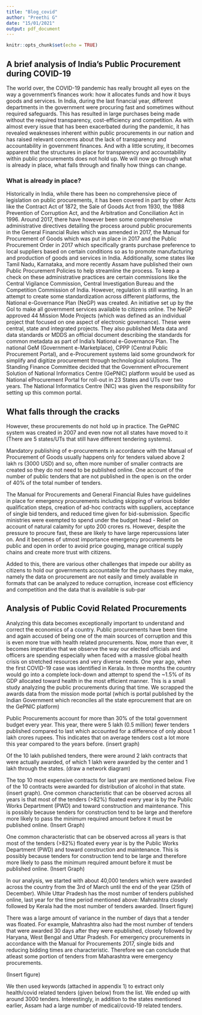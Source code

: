 ```yaml
---
title: "Blog_covid"
author: "Preethi G"
date: "15/01/2021"
output: pdf_document
---
```


```r
knitr::opts_chunk$set(echo = TRUE)
```
## A brief analysis of India's Public Procurement during COVID-19  

The world over, the COVID-19 pandemic has really brought all eyes on the way a government’s finances work: how it allocates funds and how it buys goods and services. In India, during the last financial year, different departments in the government were procuring fast and sometimes without required safeguards. This has resulted in large purchases being made without the required transparency, cost-efficiency and competition. As with almost every issue that has been exacerbated during the pandemic, it has revealed weaknesses inherent within public procurements in our nation and has raised relevant concerns about the lack of transparency and accountability in government finances. And with a little scrutiny, it becomes apparent that the structures in place for transparency and accountability within public procurements does not hold up. We will now go through what is already in place, what falls through and finally how things can change. 

### What is already in place? 

Historically in India, while there has been no comprehensive piece of legislation on public procurements, it has been covered in part by other Acts like the Contract Act of 1872, the Sale of Goods Act from 1930, the 1988 Prevention of Corruption Act, and the Arbitration and Conciliation Act in 1996. Around 2017, there have however been some comprehensive administrative directives detailing the process around public procurements in the General Financial Rules which was amended in 2017, the Manual for Procurement of Goods which was put in place in 2017 and the Public Procurement Order in 2017 which specifically grants purchase preference to local suppliers based on certain conditions so as to promote manufacturing and production of goods and services in India. Additionally, some states like Tamil Nadu, Karnataka, and more recently Assam have published their own Public Procurement Policies to help streamline the process. 
To keep a check on these administrative practices are certain commissions like the Central Vigilance Commission, Central Investigation Bureau and the Competition Commission of India. However, regulation is still wanting. 
In an attempt to create some standardization across different platforms, the National e-Governance Plan (NeGP) was created. An initiative set up by the GoI to make all government services available to citizens online. The NeGP approved 44 Mission Mode Projects (which was defined as an individual project that focused  on one aspect of electronic governance). These were central, state and integrated projects. They also published Meta data and data standards or MDDS an official document describing the standards for common metadata as part of India's National e-Governance Plan. The national GeM (Government e-Marketplace), CPPP (Central Public Procurement Portal), and e-Procurement systems laid some groundwork for simplify and digitize procurement through technological solutions.
The Standing  Finance  Committee  decided that the Government  eProcurement  Solution  of National  Informatics  Centre  (GePNIC) platform would  be  used as  National  eProcurement  Portal for roll-out in 23 States and UTs over two years. The National  Informatics Centre (NIC) was given the responsibility for setting up this common portal.

## What falls through the cracks

However, these procurements do not hold up in practice. The GePNIC system was created in 2007 and even now not all states have moved to it (There are 5 states/UTs that still have different tendering systems).

Mandatory publishing of e-procurements in accordance with the Manual of Procurement of Goods usually happens only for tenders valued above 2 lakh rs (3000 USD) and so, often more number of smaller contracts are created so they do not need to be published online. One account of the number of public tenders that are not published in the open is on the order of 40% of the total number of tenders.

The Manual for Procurements and General Financial Rules have guidelines in place for emergency procurements including skipping of various bidder qualification steps, creation of ad-hoc contracts with suppliers, acceptance of single bid tenders, and reduced time given for bid-submission. Specific ministries were exempted to spend under the budget head - Relief on account of natural calamity for upto 200 crores rs. However, despite the pressure to procure fast, these are likely to have large repercussions later on. And it becomes of utmost importance emergency procurements be public and open in order to avoid price gouging, manage critical supply chains and create more trust with citizens. 

Added to this, there are various other challenges that impede our ability as citizens to hold our governments accountable for the purchases they make, namely the data on procurement are not easily and timely available in formats that can be analyzed to reduce corruption, increase cost efficiency and competition and the data that is available is sub-par 

## Analysis of Public Covid Related Procurements

Analyzing this data becomes exceptionally important to understand and correct the economics of a country. Public procurements have been time and again accused of being one of the main sources of corruption and this is even more true with health related procurements. Now, more than ever, it becomes imperative that we observe the way our elected officials and officers are spending especially when faced with a massive global health crisis on stretched resources and very diverse needs. One year ago, when the first COVID-19 case was identified in Kerala. In three months the country would go into a complete lock-down and attempt to spend the ~1.5% of its GDP allocated toward health in the most efficient manner. This is a small study analyzing the public procurements during that time. We scrapped the awards data from the mission mode portal (which is portal published by the Indian Government which reconciles all the state eprocurement that are on the GePNIC platform)

Public Procurements account for more than 30% of the total government budget every year. This year, there were 5 lakh (0.5 million) fewer tenders published compared to last which accounted for a difference of only about 1 lakh crores rupees. This indicates that on average tenders cost a lot more this year compared to the years before.
(insert graph) 


Of the 10 lakh published tenders, there were around 2 lakh contracts that were actually awarded, of which 1 lakh were awarded by the center and 1 lakh through the states. 
(draw a network diagram)

The top 10 most expensive contracts for last year are mentioned below. Five of the 10 contracts were awarded for distribution of alcohol in that state. (insert graph). One common characteristic that can be observed across all years is that most of the tenders (>82%) floated every year is by the Public Works Department (PWD) and toward construction and maintenance. This is possibly because tenders for construction tend to be large and therefore more likely to pass the minimum required amount before it must be published online.
(Insert Graph)

One common characteristic that can be observed across all years is that most of the tenders (>82%) floated every year is by the Public Works Department (PWD) and toward construction and maintenance. This is possibly because tenders for construction tend to be large and therefore more likely to pass the minimum required amount before it must be published online.
(Insert Graph)

In our analysis, we started with about 40,000 tenders which were awarded across the country from the 3rd of March until the end of the year (25th of December). 
While Uttar Pradesh has the most number of tenders published online, last year for the time period mentioned above: Mahrashtra closely followed by Kerala had the most number of tenders awarded. 
(Insert figure)

There was a large amount of variance in the number of days that a tender was floated. For example, Mahrashtra also had the most number of tenders that were awarded 30 days after they were epublished, closely followed by Haryana, West Bengal and Uttar Pradesh. For emergency procurements in accordance with the Manual for Procurements 2017, single bids and reducing bidding times are characteristic. Therefore we can conclude that atleast some portion of tenders from Maharashtra were emergency procurements. 

(Insert figure)

We then used keywords (attached in appendix 1) to extract only health/covid related tenders (given below) from the list. We ended up with around 3000 tenders. Interestingly, in addition to the states mentioned earlier, Assam had a large number of medical/covid-19 related tenders.


